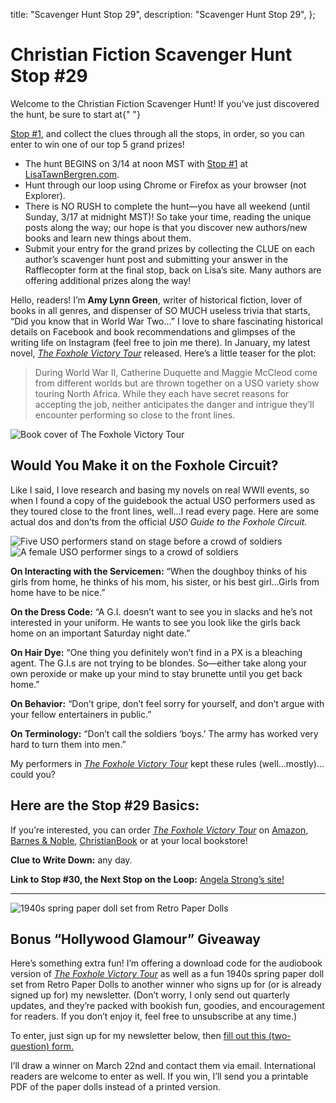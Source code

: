 
  title: "Scavenger Hunt Stop 29",
  description: "Scavenger Hunt Stop 29",
};

# Christian Fiction Scavenger Hunt Stop #29

Welcome to the Christian Fiction Scavenger Hunt! If you&#8217;ve just
discovered the hunt, be sure to start at{" "}

[Stop #1](https://LisaTawnBergren.com), and collect the clues
through all the stops, in order, so you can enter to win one of our top 5 grand
prizes!

- The hunt BEGINS on 3/14 at noon MST with [Stop #1](https://LisaTawnBergren.com)
  at [LisaTawnBergren.com](https://LisaTawnBergren.com).
- Hunt through our loop using Chrome or Firefox as your browser (not
  Explorer).
- There is NO RUSH to complete the hunt—you have all weekend (until Sunday,
  3/17 at midnight MST)! So take your time, reading the unique posts along the
  way; our hope is that you discover new authors/new books and learn new
  things about them.
- Submit your entry for the grand prizes by collecting the CLUE on each
  author&#8217;s scavenger hunt post and submitting your answer in the
  Rafflecopter form at the final stop, back on Lisa&#8217;s site. Many authors
  are offering additional prizes along the way!

Hello, readers! I&#8217;m <strong>Amy Lynn Green</strong>, writer of
historical fiction, lover of books in all genres, and dispenser of SO MUCH
useless trivia that starts, “Did you know that in World War Two…” I love to
share fascinating historical details on Facebook and book recommendations and
glimpses of the writing life on Instagram (feel free to join me there). In
January, my latest novel, [_The Foxhole Victory Tour_](/books/the-foxhole-victory-tour)
released. Here&#8217;s a little teaser for the plot:

> During World War II, Catherine Duquette and Maggie McCleod come from different
> worlds but are thrown together on a USO variety show touring North Africa.
> While they each have secret reasons for accepting the job, neither anticipates
> the danger and intrigue they&#8217;ll encounter performing so close to the
> front lines.

<Link href="/books/the-foxhole-victory-tour">
  <Image
    src="the-foxhole-victory-tour.jpg"
    width={364}
    height={560}
    alt="Book cover of The Foxhole Victory Tour"
  />
</Link>

## Would You Make it on the Foxhole Circuit?

Like I said, I love research and basing my novels on real WWII events, so when
I found a copy of the guidebook the actual USO performers used as they toured
close to the front lines, well…I read every page. Here are some actual dos and
don&#8217;ts from the official _USO Guide to the Foxhole Circuit._

<Image
  src="USO1_cgtlz1"
  width={560}
  height={588}
  alt="Five USO performers stand on stage before a crowd of soldiers"
/>
<Image
  src="USO2_txd0eu"
  width={560}
  height={439}
  alt="A female USO performer sings to a crowd of soldiers"
/>

**On Interacting with the Servicemen:** “When the doughboy thinks of his girls
from home, he thinks of his mom, his sister, or his best girl…Girls from home
have to be nice.”

**On the Dress Code:** “A G.I. doesn&#8217;t want to see you in slacks
and he&#8217;s not interested in your uniform. He wants to see you look like the
girls back home on an important Saturday night date.”

**On Hair Dye:** “One thing you definitely won&#8217;t find in a PX
is a bleaching agent. The G.I.s are not trying to be blondes. So—either take along
your own peroxide or make up your mind to stay brunette until you get back home.”

**On Behavior:** “Don&#8217;t gripe, don&#8217;t feel sorry for yourself,
and don&#8217;t argue with your fellow entertainers in public.”

**On Terminology:** “Don&#8217;t call the soldiers &#8216;boys.&#8217;
The army has worked very hard to turn them into men.”

My performers in [_The Foxhole Victory Tour_](/books/the-foxhole-victory-tour)
kept these rules (well…mostly)…could you?

## Here are the Stop #29 Basics:

If you&#8217;re interested, you can order [_The Foxhole Victory Tour_](/books/the-foxhole-victory-tour)
on [Amazon](https://www.amazon.com/Foxhole-Victory-Tour-Historical-Fiction/dp/0764239570/),
[Barnes & Noble](https://www.barnesandnoble.com/w/the-foxhole-victory-tour-amy-lynn-green/1143717360),
[ChristianBook](https://www.christianbook.com/the-foxhole-victory-tour-softcover/amy-green/9780764239571/pd/239575)
or at your local bookstore!

**Clue to Write Down:** any day.

**Link to Stop #30, the Next Stop on the Loop:**
[Angela Strong&#8217;s site!](#)

---

<Image
  src="SpringGiveaway_skdxi7"
  width={580}
  height={580}
  alt="1940s spring paper doll set from Retro Paper Dolls"
/>

## Bonus “Hollywood Glamour” Giveaway

Here&#8217;s something extra fun! I&#8217;m offering a download code for the
audiobook version of [_The Foxhole Victory Tour_](/books/the-foxhole-victory-tour)
as well as a fun 1940s spring paper doll set from Retro Paper Dolls to
another winner who signs up for (or is already signed up for) my newsletter.
(Don&#8217;t worry, I only send out quarterly updates, and they&#8217;re packed
with bookish fun, goodies, and encouragement for readers. If you don&#8217;t
enjoy it, feel free to unsubscribe at any time.)

To enter, just sign up for my newsletter below, then
[fill out this (two-question) form.](https://forms.gle/y6iZWjoFXo45W2597)

<NewsletterSection id="2157311" />

I&#8217;ll draw a winner on March 22nd and contact them via email.
International readers are welcome to enter as well. If you win, I&#8217;ll
send you a printable PDF of the paper dolls instead of a printed version.
